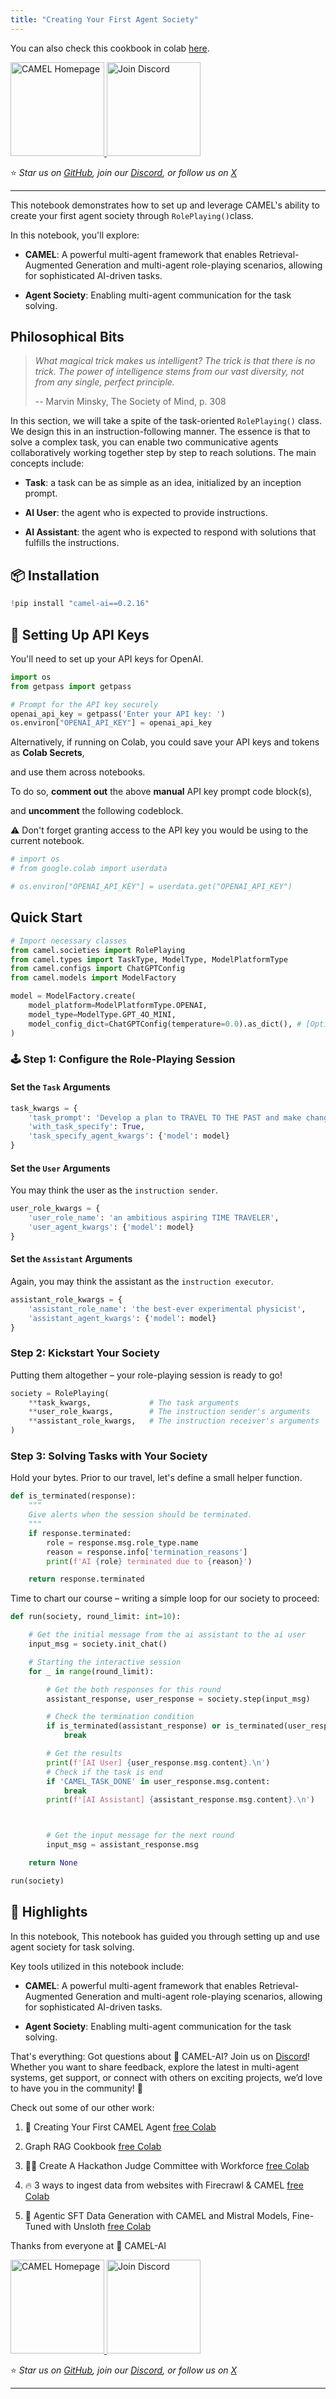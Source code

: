 ```yaml
---
title: "Creating Your First Agent Society"
---
```


You can also check this cookbook in colab [here](https://colab.research.google.com/drive/1cmWPxXEsyMbmjPhD2bWfHuhd_Uz6FaJQ?usp=sharing).

<div style={{ display: "flex", justifyContent: "center", alignItems: "center", gap: "1rem", marginBottom: "2rem" }}>
  <a href="https://www.camel-ai.org/">
    <img src="https://i.postimg.cc/KzQ5rfBC/button.png" width="150" alt="CAMEL Homepage"/>
  </a>
  <a href="https://discord.camel-ai.org">
    <img src="https://i.postimg.cc/L4wPdG9N/join-2.png" width="150" alt="Join Discord"/>
  </a>
</div>  

⭐ *Star us on [GitHub](https://github.com/camel-ai/camel), join our [Discord](https://discord.camel-ai.org), or follow us on [X](https://x.com/camelaiorg)*

---

This notebook demonstrates how to set up and leverage CAMEL's ability to create your first agent society through `RolePlaying()`class.

In this notebook, you'll explore:

* **CAMEL**: A powerful multi-agent framework that enables Retrieval-Augmented Generation and multi-agent role-playing scenarios, allowing for sophisticated AI-driven tasks.

* **Agent Society**: Enabling multi-agent communication for the task solving.

## Philosophical Bits



> *What magical trick makes us intelligent? The trick is that there is no trick. The power of intelligence stems from our vast diversity, not from any single, perfect principle.*
>
> -- Marvin Minsky, The Society of Mind, p. 308

In this section, we will take a spite of the task-oriented `RolePlaying()` class. We design this in an instruction-following manner. The essence is that to solve a complex task, you can enable two communicative agents collaboratively working together step by step to reach solutions. The main concepts include:

- **Task**: a task can be as simple as an idea, initialized by an inception prompt.

- **AI User**: the agent who is expected to provide instructions.

- **AI Assistant**: the agent who is expected to respond with solutions that fulfills the instructions.

## 📦 Installation


```python
!pip install "camel-ai==0.2.16"
```

## 🔑 Setting Up API Keys

You'll need to set up your API keys for OpenAI.


```python
import os
from getpass import getpass

# Prompt for the API key securely
openai_api_key = getpass('Enter your API key: ')
os.environ["OPENAI_API_KEY"] = openai_api_key
```

Alternatively, if running on Colab, you could save your API keys and tokens as **Colab Secrets**,

and use them across notebooks.


To do so, **comment out** the above **manual** API key prompt code block(s),

and **uncomment** the following codeblock.


⚠️ Don't forget granting access to the API key you would be using to the current notebook.


```python
# import os
# from google.colab import userdata

# os.environ["OPENAI_API_KEY"] = userdata.get("OPENAI_API_KEY")
```

## Quick Start



```python
# Import necessary classes
from camel.societies import RolePlaying
from camel.types import TaskType, ModelType, ModelPlatformType
from camel.configs import ChatGPTConfig
from camel.models import ModelFactory

model = ModelFactory.create(
    model_platform=ModelPlatformType.OPENAI,
    model_type=ModelType.GPT_4O_MINI,
    model_config_dict=ChatGPTConfig(temperature=0.0).as_dict(), # [Optional] the config for model
)
```

### 🕹 Step 1: Configure the Role-Playing Session


#### Set the `Task` Arguments


```python
task_kwargs = {
    'task_prompt': 'Develop a plan to TRAVEL TO THE PAST and make changes.',
    'with_task_specify': True,
    'task_specify_agent_kwargs': {'model': model}
}
```

#### Set the `User` Arguments
You may think the user as the `instruction sender`.


```python
user_role_kwargs = {
    'user_role_name': 'an ambitious aspiring TIME TRAVELER',
    'user_agent_kwargs': {'model': model}
}
```

#### Set the `Assistant` Arguments
Again, you may think the assistant as the `instruction executor`.


```python
assistant_role_kwargs = {
    'assistant_role_name': 'the best-ever experimental physicist',
    'assistant_agent_kwargs': {'model': model}
}
```

### Step 2: Kickstart Your Society
Putting them altogether – your role-playing session is ready to go!


```python
society = RolePlaying(
    **task_kwargs,             # The task arguments
    **user_role_kwargs,        # The instruction sender's arguments
    **assistant_role_kwargs,   # The instruction receiver's arguments
)
```

### Step 3: Solving Tasks with Your Society
Hold your bytes. Prior to our travel, let's define a small helper function.


```python
def is_terminated(response):
    """
    Give alerts when the session should be terminated.
    """
    if response.terminated:
        role = response.msg.role_type.name
        reason = response.info['termination_reasons']
        print(f'AI {role} terminated due to {reason}')

    return response.terminated
```

Time to chart our course – writing a simple loop for our society to proceed:


```python
def run(society, round_limit: int=10):

    # Get the initial message from the ai assistant to the ai user
    input_msg = society.init_chat()

    # Starting the interactive session
    for _ in range(round_limit):

        # Get the both responses for this round
        assistant_response, user_response = society.step(input_msg)

        # Check the termination condition
        if is_terminated(assistant_response) or is_terminated(user_response):
            break

        # Get the results
        print(f'[AI User] {user_response.msg.content}.\n')
        # Check if the task is end
        if 'CAMEL_TASK_DONE' in user_response.msg.content:
            break
        print(f'[AI Assistant] {assistant_response.msg.content}.\n')



        # Get the input message for the next round
        input_msg = assistant_response.msg

    return None
```


```python
run(society)
```

## 🌟 Highlights

In this notebook, This notebook has guided you through setting up and use agent society for task solving.

Key tools utilized in this notebook include:

* **CAMEL**: A powerful multi-agent framework that enables Retrieval-Augmented Generation and multi-agent role-playing scenarios, allowing for sophisticated AI-driven tasks.

* **Agent Society**: Enabling multi-agent communication for the task solving.

That's everything: Got questions about 🐫 CAMEL-AI? Join us on [Discord](https://discord.camel-ai.org)! Whether you want to share feedback, explore the latest in multi-agent systems, get support, or connect with others on exciting projects, we’d love to have you in the community! 🤝

Check out some of our other work:

1. 🐫 Creating Your First CAMEL Agent [free Colab](https://docs.camel-ai.org/cookbooks/create_your_first_agent.html)

2.  Graph RAG Cookbook [free Colab](https://colab.research.google.com/drive/1uZKQSuu0qW6ukkuSv9TukLB9bVaS1H0U?usp=sharing)

3. 🧑‍⚖️ Create A Hackathon Judge Committee with Workforce [free Colab](https://colab.research.google.com/drive/18ajYUMfwDx3WyrjHow3EvUMpKQDcrLtr?usp=sharing)

4. 🔥 3 ways to ingest data from websites with Firecrawl & CAMEL [free Colab](https://colab.research.google.com/drive/1lOmM3VmgR1hLwDKdeLGFve_75RFW0R9I?usp=sharing)

5. 🦥 Agentic SFT Data Generation with CAMEL and Mistral Models, Fine-Tuned with Unsloth [free Colab](https://colab.research.google.com/drive/1lYgArBw7ARVPSpdwgKLYnp_NEXiNDOd-?usp=sharingg)

Thanks from everyone at 🐫 CAMEL-AI


<div style={{ display: "flex", justifyContent: "center", alignItems: "center", gap: "1rem", marginBottom: "2rem" }}>
  <a href="https://www.camel-ai.org/">
    <img src="https://i.postimg.cc/KzQ5rfBC/button.png" width="150" alt="CAMEL Homepage"/>
  </a>
  <a href="https://discord.camel-ai.org">
    <img src="https://i.postimg.cc/L4wPdG9N/join-2.png" width="150" alt="Join Discord"/>
  </a>
</div>  

⭐ *Star us on [GitHub](https://github.com/camel-ai/camel), join our [Discord](https://discord.camel-ai.org), or follow us on [X](https://x.com/camelaiorg)*

---



